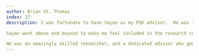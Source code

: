 ```yaml
---
author: Brian St. Thomas
index: 37
description: I was fortunate to have Sayan as my PhD advisor.  He was incredibly kind, patient, and supportive, and always willing to offer guidance and encouragement.  He had a remarkable ability to balance his sharp intellect with a warm sense of humor, and always knew how to cut through the anxieties of research with a well-timed joke.

Sayan went above and beyond to make me feel included in the research community that he was such a major part of at Duke and beyond. He always encouraged me to try new things and pursue new angles, and lifted me up when I made mistakes. He went above and beyond to get to know me as a person, meeting for the occasional drink even during summer internships or after graduating. Sayan was so generous with his time and I am sure he would do these things for any student - but he did them for me and it made a world of difference. I am so grateful to Sayan for his mentorship and friendship. 

He was an amazingly skilled researcher, and a dedicated advisor who genuinely cared for his students as individuals. He will be deeply missed.
---
```

